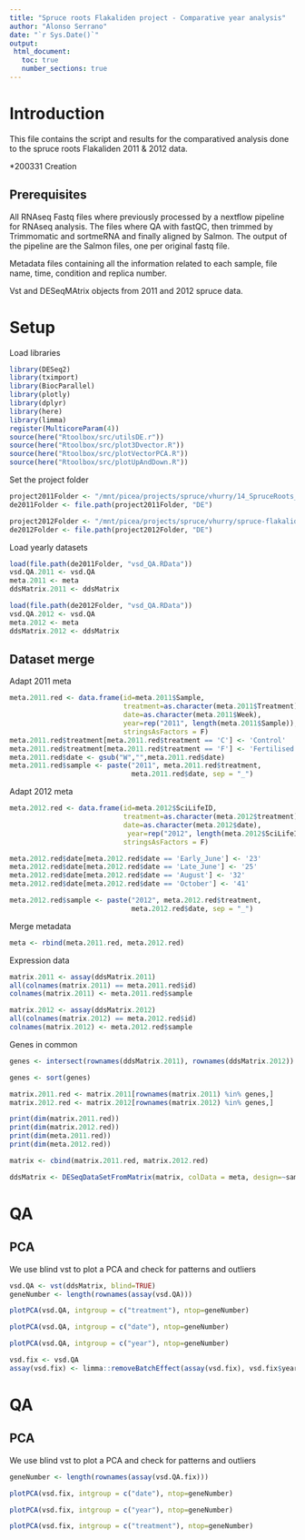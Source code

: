 ```yaml
---
title: "Spruce roots Flakaliden project - Comparative year analysis"
author: "Alonso Serrano"
date: "`r Sys.Date()`"
output:
 html_document:
   toc: true
   number_sections: true
---
```


# Introduction
This file contains the script and results for the comparatived analysis done to the spruce roots Flakaliden 2011 & 2012 data. 

*200331 Creation

## Prerequisites
All RNAseq Fastq files where previously processed by a nextflow pipeline for RNAseq analysis.
The files where QA with fastQC, then trimmed by Trimmomatic and sortmeRNA and finally aligned by
Salmon.
The output of the pipeline are the Salmon files, one per original fastq file.

Metadata files containing all the information related to each sample, file name, time, condition and replica number.

Vst and DESeqMAtrix objects from 2011 and 2012 spruce data.

# Setup
Load libraries
```r
library(DESeq2)
library(tximport)
library(BiocParallel)
library(plotly)
library(dplyr)
library(here)
library(limma)
register(MulticoreParam(4))
source(here("Rtoolbox/src/utilsDE.r"))
source(here("Rtoolbox/src/plot3Dvector.R"))
source(here("Rtoolbox/src/plotVectorPCA.R"))
source(here("Rtoolbox/src/plotUpAndDown.R"))
```

Set the project folder

```r
project2011Folder <- "/mnt/picea/projects/spruce/vhurry/14_SpruceRoots_Project"
de2011Folder <- file.path(project2011Folder, "DE")

project2012Folder <- "/mnt/picea/projects/spruce/vhurry/spruce-flakaliden-root-2012"
de2012Folder <- file.path(project2012Folder, "DE")
```

Load yearly datasets
```r
load(file.path(de2011Folder, "vsd_QA.RData"))
vsd.QA.2011 <- vsd.QA
meta.2011 <- meta
ddsMatrix.2011 <- ddsMatrix

load(file.path(de2012Folder, "vsd_QA.RData"))
vsd.QA.2012 <- vsd.QA
meta.2012 <- meta
ddsMatrix.2012 <- ddsMatrix
```

## Dataset merge

Adapt 2011 meta
```r
meta.2011.red <- data.frame(id=meta.2011$Sample,
                            treatment=as.character(meta.2011$Treatment),
                            date=as.character(meta.2011$Week),
                            year=rep("2011", length(meta.2011$Sample)),
                            stringsAsFactors = F)
meta.2011.red$treatment[meta.2011.red$treatment == 'C'] <- 'Control'
meta.2011.red$treatment[meta.2011.red$treatment == 'F'] <- 'Fertilised'
meta.2011.red$date <- gsub("W","",meta.2011.red$date)
meta.2011.red$sample <- paste("2011", meta.2011.red$treatment, 
                              meta.2011.red$date, sep = "_")
```
Adapt 2012 meta
```r
meta.2012.red <- data.frame(id=meta.2012$SciLifeID,
                            treatment=as.character(meta.2012$treatment),
                            date=as.character(meta.2012$date),
                             year=rep("2012", length(meta.2012$SciLifeID)),
                            stringsAsFactors = F)

meta.2012.red$date[meta.2012.red$date == 'Early_June'] <- '23'
meta.2012.red$date[meta.2012.red$date == 'Late_June'] <- '25'
meta.2012.red$date[meta.2012.red$date == 'August'] <- '32'
meta.2012.red$date[meta.2012.red$date == 'October'] <- '41'

meta.2012.red$sample <- paste("2012", meta.2012.red$treatment, 
                              meta.2012.red$date, sep = "_")
```
Merge metadata
```r
meta <- rbind(meta.2011.red, meta.2012.red)
```

Expression data
```r
matrix.2011 <- assay(ddsMatrix.2011)
all(colnames(matrix.2011) == meta.2011.red$id)
colnames(matrix.2011) <- meta.2011.red$sample

```

```r
matrix.2012 <- assay(ddsMatrix.2012)
all(colnames(matrix.2012) == meta.2012.red$id)
colnames(matrix.2012) <- meta.2012.red$sample
```

Genes in common
```r
genes <- intersect(rownames(ddsMatrix.2011), rownames(ddsMatrix.2012))

genes <- sort(genes)
```

```r
matrix.2011.red <- matrix.2011[rownames(matrix.2011) %in% genes,]
matrix.2012.red <- matrix.2012[rownames(matrix.2012) %in% genes,]
```
```r
print(dim(matrix.2011.red))
print(dim(matrix.2012.red))
print(dim(meta.2011.red))
print(dim(meta.2012.red))
```

```r
matrix <- cbind(matrix.2011.red, matrix.2012.red)
```


```r
ddsMatrix <- DESeqDataSetFromMatrix(matrix, colData = meta, design=~sample)
```
# QA
## PCA
We use blind vst to plot a PCA and check for patterns and outliers

```r
vsd.QA <- vst(ddsMatrix, blind=TRUE)
geneNumber <- length(rownames(assay(vsd.QA)))
```

```r
plotPCA(vsd.QA, intgroup = c("treatment"), ntop=geneNumber)
```
```r
plotPCA(vsd.QA, intgroup = c("date"), ntop=geneNumber)
```

```r
plotPCA(vsd.QA, intgroup = c("year"), ntop=geneNumber)
```


```r
vsd.fix <- vsd.QA
assay(vsd.fix) <- limma::removeBatchEffect(assay(vsd.fix), vsd.fix$year)
```
# QA
## PCA
We use blind vst to plot a PCA and check for patterns and outliers

```r
geneNumber <- length(rownames(assay(vsd.QA.fix)))
```

```r
plotPCA(vsd.fix, intgroup = c("date"), ntop=geneNumber)
```

```r
plotPCA(vsd.fix, intgroup = c("year"), ntop=geneNumber)
```

```r
plotPCA(vsd.fix, intgroup = c("treatment"), ntop=geneNumber)
```
